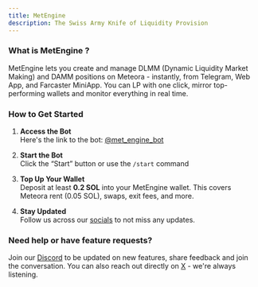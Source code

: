 ```yaml
---
title: MetEngine
description: The Swiss Army Knife of Liquidity Provision
---
```


### What is MetEngine ?

MetEngine lets you create and manage DLMM (Dynamic Liquidity Market Making) and DAMM positions on Meteora - instantly, from Telegram, Web App, and Farcaster MiniApp. You can LP with one click, mirror top-performing wallets and monitor everything in real time.

### How to Get Started

1. **Access the Bot**  
   Here's the link to the bot: [@met_engine_bot](https://t.me/met_engine_bot?start=DLMMISFUN)

2. **Start the Bot**  
   Click the “Start” button or use the `/start` command

3. **Top Up Your Wallet**  
   Deposit at least **0.2 SOL** into your MetEngine wallet. This covers Meteora rent (0.05 SOL), swaps, exit fees, and more.

4. **Stay Updated**  
   Follow us across our [socials](https://linktr.ee/metengine) to not miss any updates.


### Need help or have feature requests?

Join our [Discord](https://discord.gg/zUgJ439bVT) to be updated on new features, share feedback and join the conversation. You can also reach out directly on [X](https://x.com/met_engine) - we're always listening.
